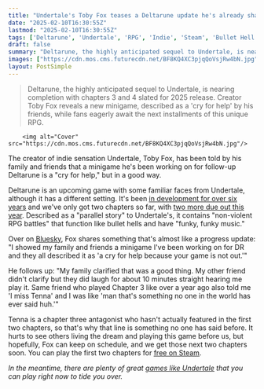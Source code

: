 ```yaml
---
title: "Undertale's Toby Fox teases a Deltarune update he's already shared with family and friends: 'They all described it as 'a cry for help because your game is not out''"
date: "2025-02-10T16:30:55Z"
lastmod: "2025-02-10T16:30:55Z"
tags: ['Deltarune', 'Undertale', 'RPG', 'Indie', 'Steam', 'Bullet Hell']
draft: false
summary: "Deltarune, the highly anticipated sequel to Undertale, is nearing completion with chapters 3 and 4 slated for 2025 release.  Creator Toby Fox reveals a new minigame, described as a 'cry for help' by his friends,  while fans eagerly await the next installments of this unique RPG."
images: ["https://cdn.mos.cms.futurecdn.net/BF8KQ4XC3pjqQoVsjRw4bN.jpg"]
layout: PostSimple
---
```

> Deltarune, the highly anticipated sequel to Undertale, is nearing completion with chapters 3 and 4 slated for 2025 release.  Creator Toby Fox reveals a new minigame, described as a 'cry for help' by his friends,  while fans eagerly await the next installments of this unique RPG.


        <img alt="Cover" src="https://cdn.mos.cms.futurecdn.net/BF8KQ4XC3pjqQoVsjRw4bN.jpg"/>
        
The creator of indie sensation Undertale, Toby Fox, has been told by his family and friends that a minigame he's been working on for follow-up Deltarune is a "cry for help," but in a good way.

Deltarune is an upcoming game with some familiar faces from Undertale, although it has a different setting. It's been [<u>in development for over six years</u>](https://www.gamesradar.com/games/rpg/6-years-after-deltarunes-initial-launch-toby-fox-says-the-rpgs-next-2-chapters-will-100-percent-come-out-in-2025/) and we've only got two chapters so far, with [<u>two more due out this year</u>](https://www.gamesradar.com/games/rpg/undertale-creator-toby-fox-brings-a-joyous-new-years-reminder-deltarune-chapter-3-and-4-will-release-this-year-in-2025/). Described as a "parallel story" to Undertale's, it contains "non-violent RPG battles" that function like bullet hells and have "funky, funky music."

Over on [<u>Bluesky</u>](https://bsky.app/profile/tobyfox.undertale.com/post/3lhqpkl774k2i), Fox shares something that's almost like a progress update: "I showed my family and friends a minigame I've been working on for DR and they all described it as 'a cry for help because your game is not out.'"

He follows up: "My family clarified that was a good thing. My other friend didn't clarify but they did laugh for about 10 minutes straight hearing me play it. Same friend who played Chapter 3 like over a year ago also told me 'I miss Tenna' and I was like 'man that's something no one in the world has ever said huh.'"

Tenna is a chapter three antagonist who hasn't actually featured in the first two chapters, so that's why that line is something no one has said before. It hurts to see others living the dream and playing this game before us, but hopefully, Fox can keep on schedule, and we get those next two chapters soon. You can play the first two chapters for [<u>free on Steam</u>](https://store.steampowered.com/app/1671210/DELTARUNE/).

*In the meantime, there are plenty of great *[<u><em>games like Undertale</em></u>](https://www.gamesradar.com/games-like-undertale/#:~:text=Undertale%20manages%20a%20great%20balance,over%20his%20own%20tragic%20situation.)* that you can play right now to tide you over.*
        